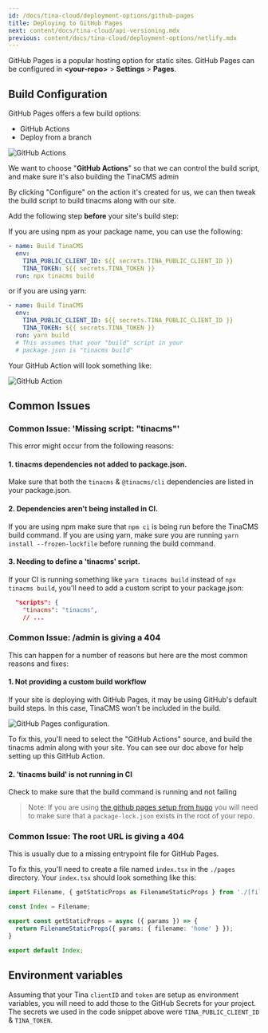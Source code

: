 ```yaml
---
id: /docs/tina-cloud/deployment-options/github-pages
title: Deploying to GitHub Pages
next: content/docs/tina-cloud/api-versioning.mdx
previous: content/docs/tina-cloud/deployment-options/netlify.mdx
---
```


GitHub Pages is a popular hosting option for static sites. GitHub Pages can be configured in **\<your-repo>** > **Settings** > **Pages**.

## Build Configuration

GitHub Pages offers a few build options:

- GitHub Actions
- Deploy from a branch

![GitHub Actions](https://res.cloudinary.com/forestry-demo/image/upload/v1674654344/tina-io/docs/tina-cloud/Screen_Shot_2023-01-25_at_9.40.52_AM_fby9q2.png 'GitHub Actions')

We want to choose "**GitHub Actions**" so that we can control the build script, and make sure it's also building the TinaCMS admin

By clicking "Configure" on the action it's created for us, we can then tweak the build script to build tinacms along with our site.

Add the following step **before** your site's build step:

If you are using npm as your package name, you can use the following:

```yml
- name: Build TinaCMS
  env:
    TINA_PUBLIC_CLIENT_ID: ${{ secrets.TINA_PUBLIC_CLIENT_ID }}
    TINA_TOKEN: ${{ secrets.TINA_TOKEN }}
  run: npx tinacms build
```

or if you are using yarn:

```yml
- name: Build TinaCMS
  env:
    TINA_PUBLIC_CLIENT_ID: ${{ secrets.TINA_PUBLIC_CLIENT_ID }}
    TINA_TOKEN: ${{ secrets.TINA_TOKEN }}
  run: yarn build
  # This assumes that your "build" script in your
  # package.json is "tinacms build"
```

Your GitHub Action will look something like:

![GitHub Action](https://res.cloudinary.com/forestry-demo/image/upload/v1675783496/tina-io/docs/tina-cloud/gh-config.png 'GitHub Action')

## Common Issues

### Common Issue: 'Missing script: "tinacms"'

This error might occur from the following reasons:

#### 1. tinacms dependencies not added to package.json.

Make sure that both the `tinacms` & `@tinacms/cli` dependencies are listed in your package.json.

#### 2. Dependencies aren't being installed in CI.

If you are using npm make sure that `npm ci` is being run before the TinaCMS build command. If you are using yarn, make sure you are running `yarn install --frozen-lockfile` before running the build command.

#### 3. Needing to define a 'tinacms' script.

If your CI is running something like `yarn tinacms build` instead of `npx tinacms build`, you'll need to add a custom script to your package.json:

```json
  "scripts": {
    "tinacms": "tinacms",
    // ...
```

### Common Issue: /admin is giving a 404

This can happen for a number of reasons but here are the most common reasons and fixes:

#### 1. Not providing a custom build workflow

If your site is deploying with GitHub Pages, it may be using GitHub's default build steps. In this case, TinaCMS won't be included in the build.

![GitHub Pages configuration](https://res.cloudinary.com/forestry-demo/image/upload/v1683212636/gh-pages.png).

To fix this, you'll need to select the "GitHub Actions" source, and build the tinacms admin along with your site. You can see our doc above for help setting up this GitHub Action.

#### 2. 'tinacms build' is not running in CI

Check to make sure that the build command is running and not failing

> Note: If you are using [the github pages setup from hugo](https://gohugo.io/hosting-and-deployment/hosting-on-github/) you will need to make sure that a `package-lock.json` exists in the root of your repo.

### Common Issue: The root URL is giving a 404

This is usually due to a missing entrypoint file for GitHub Pages.

To fix this, you'll need to create a file named `index.tsx` in the `./pages` directory. Your `index.tsx` should look something like this:

```ts
import Filename, { getStaticProps as FilenameStaticProps } from './[filename]';

const Index = Filename;

export const getStaticProps = async ({ params }) => {
  return FilenameStaticProps({ params: { filename: 'home' } });
}

export default Index;
```

## Environment variables

Assuming that your Tina `clientID` and `token` are setup as environment variables, you will need to add those to the GitHub Secrets for your project. The secrets we used in the code snippet above were `TINA_PUBLIC_CLIENT_ID` & `TINA_TOKEN`.
